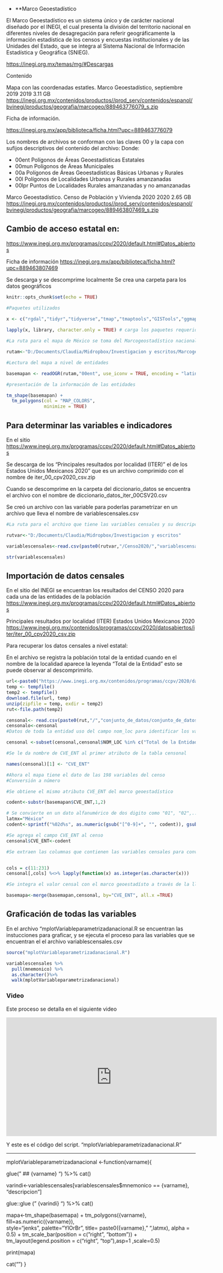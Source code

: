 

- **Marco Geoestadístico

El Marco Geoestadístico es un sistema único y de carácter nacional diseñado por el INEGI, el cual presenta la división del territorio nacional en diferentes niveles de desagregación para referir geográficamente la información estadística de los censos y encuestas institucionales y de las Unidades del Estado, que se integra al Sistema Nacional de Información Estadística y Geográfica (SNIEG).

<https://inegi.org.mx/temas/mg/#Descargas>

Contenido

Mapa con las coordenadas estatles.
Marco Geoestadístico, septiembre 2019 2019 3.11 GB
<https://inegi.org.mx/contenidos/productos//prod_serv/contenidos/espanol/bvinegi/productos/geografia/marcogeo/889463776079_s.zip>


Ficha de información.

<https://inegi.org.mx/app/biblioteca/ficha.html?upc=889463776079>

Los nombres de archivos se conforman con las claves 00 y la capa con sufijos descriptivos del contenido del archivo:
Donde:

 * 00ent Polígonos de Áreas Geoestadísticas Estatales
 * 00mun Polígonos de Áreas Municipales
 * 00a Polígonos de Áreas Geoestadísticas Básicas Urbanas y Rurales
 * 00l Polígonos de Localidades Urbanas y Rurales amanzanadas
 * 00lpr Puntos de Localidades Rurales amanzanadas y no amanzanadas



Marco Geoestadístico. Censo de Población y Vivienda 2020 2020 2.65 GB
<https://inegi.org.mx/contenidos/productos//prod_serv/contenidos/espanol/bvinegi/productos/geografia/marcogeo/889463807469_s.zip>

## Cambio de acceso estatal en:

<https://www.inegi.org.mx/programas/ccpv/2020/default.html#Datos_abiertos>

Ficha de información
<https://inegi.org.mx/app/biblioteca/ficha.html?upc=889463807469>

Se descarga y se descomprime localmente
Se crea una carpeta para los datos geográficos

```r
knitr::opts_chunk$set(echo = TRUE)
```

```r
#Paquetes utilizados

x <- c("rgdal","tidyr","tidyverse","tmap","tmaptools","GISTools","ggmap","glue","magrittr")
       
lapply(x, library, character.only = TRUE) # carga los paquetes requeridos


```

```r
#La ruta para el mapa de México se toma del Marcogeostadístico nacional

rutam<-"D:/Documents/Claudia/Midropbox/Investigacion y escritos/Marcogeoestadisticonacional/mg_sep2019_integrado/conjunto_de_datos"

#Lectura del mapa a nivel de entidades

basemapan <- readOGR(rutam,"00ent", use_iconv = TRUE, encoding = "latin1")

#presentación de la información de las entidades

tm_shape(basemapan) +
  tm_polygons(col = "MAP_COLORS",
              minimize = TRUE)

```

## Para determinar las variables e indicadores 

En el sitio <https://www.inegi.org.mx/programas/ccpv/2020/default.html#Datos_abiertos>

Se descarga de los "Principales resultados por localidad (ITER)" el de los Estados Unidos Mexicanos 2020" que es un archivo comprimido con el nombre de iter_00_cpv2020_csv.zip

Cuando se descomprime en la carpeta del diccionario_datos se encuentra el archivo con el nombre de diccionario_datos_iter_00CSV20.csv

Se creó un archivo con las variable para poderlas parametrizar en un archivo que lleva el nombre de variablescensales.csv


```r
#La ruta para el archivo que tiene las variables censales y su descripción

rutvar<-"D:/Documents/Claudia/Midropbox/Investigacion y escritos"

variablescensales<-read.csv(paste0(rutvar,"/Censo2020/","variablescensales.csv"),header=TRUE, sep=",",encoding="UTF-8")

str(variablescensales)
```
## Importación de datos censales

En el sitio del INEGI se encuentran los resultados del CENSO 2020 para cada una de las entidades de la población
<https://www.inegi.org.mx/programas/ccpv/2020/default.html#Datos_abiertos>

Principales resultados por localidad (ITER)
Estados Unidos Mexicanos  2020	  
<https://www.inegi.org.mx/contenidos/programas/ccpv/2020/datosabiertos/iter/iter_00_cpv2020_csv.zip>

Para recuperar los datos censales a nivel estatal:

En el archivo se registra la población total de la entidad cuando en el nombre de la localidad aparece la leyenda "Total de la Entidad" esto se puede observar al descomprimirlo.


```r


url<-paste0("https://www.inegi.org.mx/contenidos/programas/ccpv/2020/datosabiertos/iter/iter_00_cpv2020_csv.zip")
temp <- tempfile()
temp2 <- tempfile()
download.file(url, temp)
unzip(zipfile = temp, exdir = temp2)
rut<-file.path(temp2)

censonal<- read.csv(paste0(rut,"/","conjunto_de_datos/conjunto_de_datos_iter_00CSV20.csv"),header=TRUE, sep=",",encoding="UTF-8")
censonalo<-censonal
#Datos de toda la entidad uso del campo nom_loc para identificar los valores de las variables a nivel estatal

censonal <-subset(censonal,censonal$NOM_LOC %in% c("Total de la Entidad"))

#Se le da nombre de CVE_ENT al primer atributo de la tabla censonal

names(censonal)[1] <- "CVE_ENT"

#Ahora el mapa tiene el dato de las 198 variables del censo
#Conversión a número

#Se obtiene el mismo atributo CVE_ENT del marco geoestadístico

codent<-substr(basemapan$CVE_ENT,1,2)

# Se convierte en un dato alfanumérico de dos digito como "01", "02",..."32"
latmx="México"
codent<-sprintf("%02d%s", as.numeric(gsub("[^0-9]+", "", codent)), gsub("[0-9]+", "", codent))

#Se agrega el campo CVE_ENT al censo
censonal$CVE_ENT<-codent

#Se extraen las columnas que contienen las variables censales para convertirlas a valores numéricas de tipo entero.


cols = c(11:231)    
censonal[,cols] %<>% lapply(function(x) as.integer(as.character(x)))

#Se integra el valor censal con el marco geoestadísto a través de la llave de la entidad CVE_ENT

basemapa<-merge(basemapan,censonal, by="CVE_ENT", all.x =TRUE) 


```
## Graficación de todas las variables

En el archivo "mplotVariableparametrizadanacional.R se encuentran las instucciones para graficar, y se ejecuta el proceso para las variables que se encuentran el el archivo variablescensales.csv


```r

source("mplotVariableparametrizadanacional.R")

variablescensales %>%
  pull(mnemonico) %>%
  as.character()%>%
  walk(mplotVariableparametrizadanacional)

```

### Video 

Este proceso se detalla en el siguiente video

<iframe width="560" height="315" src="https://www.youtube.com/embed/B-XG77qvdnA" title="YouTube video player" frameborder="0" allow="accelerometer; autoplay; clipboard-write; encrypted-media; gyroscope; picture-in-picture" allowfullscreen></iframe>


Y este es el código del script. 
"mplotVariableparametrizadanacional.R"



-----------------------------------
mplotVariableparametrizadanacional <-function(varname){
  
  glue("  \n## {varname} \n \n ") %>% cat()
  
  varindi<-variablescensales[variablescensales$mnemonico == {varname}, "descripcion"]
  
  glue::glue (" {varindi} \n ") %>% cat()
  
  mapa<-tm_shape(basemapa) +
    tm_polygons({varname}, 
                fill=as.numeric({varname}),      
                style="jenks",
                palette="YlOrBr",
                title= paste0({varname}," ",latmx),
                alpha = 0.5) + 
    tm_scale_bar(position = c("right", "bottom")) +
    tm_layout(legend.position = c("right", "top"),asp=1 ,scale=0.5)
  
 print(mapa)
  
  cat("\n \n ")
}
